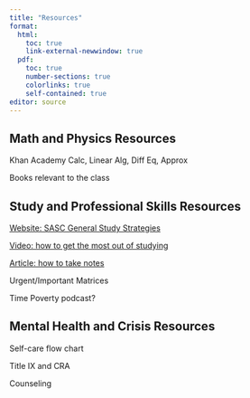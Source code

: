 ```yaml
---
title: "Resources"
format: 
  html:
    toc: true
    link-external-newwindow: true
  pdf:
    toc: true
    number-sections: true
    colorlinks: true
    self-contained: true
editor: source
---
```


## Math and Physics Resources {#contentresources}

Khan Academy Calc, Linear Alg, Diff Eq, Approx

Books relevant to the class

## Study and Professional Skills Resources {#profdevresources}

[Website: SASC General Study Strategies](https://www.bates.edu/student-academic-support-center/general-study-resources-and-strategies/)

[Video: how to get the most out of studying](https://www.samford.edu/departments/academic-success-center/how-to-study)

[Article: how to take notes](pdfs/HowToTakeNotes.pdf)

Urgent/Important Matrices

Time Poverty podcast?

## Mental Health and Crisis Resources {#mentalhealthresources}

Self-care flow chart

Title IX and CRA

Counseling

